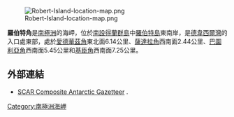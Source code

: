 [[Image:Robert-Island-location-map.png|thumb]]

'''羅伯特角'''是[[南極洲|南極洲]]的海岬，位於[[南設得蘭群島|南設得蘭群島]]中[[羅伯特島|羅伯特島]]東南岸，是[[德韋西爾灣|德韋西爾灣]]的入口處東部，處於[[愛德華茲角|愛德華茲角]]東北面6.14公里、[[薩達拉角|薩達拉角]]西南面2.44公里、[[巴圖利亞角|巴圖利亞角]]西南面5.45公里和[[基臣角|基臣角]]西南面7.25公里。

==外部連結==
* [http://data.aad.gov.au/aadc/gaz/scar/ SCAR Composite Antarctic Gazetteer] {{WebCite|url=https://www.webcitation.org/5ug2CfC7m?url=http://data.aad.gov.au/aadc/gaz/scar/ |date=20101202140255 |dateformat=iso }}.

{{Antarctica-geo-stub}}
[[Category:南極洲海岬|Category:南極洲海岬]]